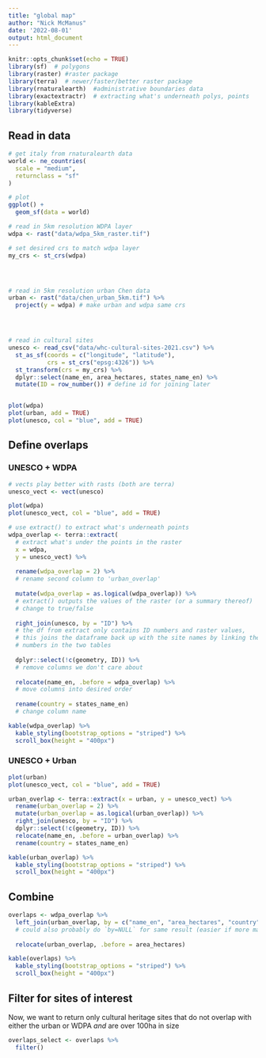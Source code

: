 ```yaml
---
title: "global map"
author: "Nick McManus"
date: '2022-08-01'
output: html_document
---
```


```r
knitr::opts_chunk$set(echo = TRUE)
library(sf)  # polygons
library(raster) #raster package
library(terra)  # newer/faster/better raster package
library(rnaturalearth)  #administrative boundaries data
library(exactextractr)  # extracting what's underneath polys, points
library(kableExtra)
library(tidyverse)
```


## Read in data

```r
# get italy from rnaturalearth data
world <- ne_countries(
  scale = "medium",
  returnclass = "sf"
)

# plot
ggplot() +
  geom_sf(data = world)
```



```r
# read in 5km resolution WDPA layer
wdpa <- rast("data/wdpa_5km_raster.tif")

# set desired crs to match wdpa layer
my_crs <- st_crs(wdpa)




# read in 5km resolution urban Chen data
urban <- rast("data/chen_urban_5km.tif") %>% 
  project(y = wdpa) # make urban and wdpa same crs




# read in cultural sites
unesco <- read_csv("data/whc-cultural-sites-2021.csv") %>% 
  st_as_sf(coords = c("longitude", "latitude"),
           crs = st_crs("epsg:4326")) %>% 
  st_transform(crs = my_crs) %>% 
  dplyr::select(name_en, area_hectares, states_name_en) %>% 
  mutate(ID = row_number()) # define id for joining later


plot(wdpa)
plot(urban, add = TRUE)
plot(unesco, col = "blue", add = TRUE)

```


## Define overlaps
### UNESCO + WDPA
```r
# vects play better with rasts (both are terra)
unesco_vect <- vect(unesco)

plot(wdpa)
plot(unesco_vect, col = "blue", add = TRUE)
```

```r
# use extract() to extract what's underneath points
wdpa_overlap <- terra::extract(
  # extract what's under the points in the raster
  x = wdpa,
  y = unesco_vect) %>% 
  
  rename(wdpa_overlap = 2) %>%  
  # rename second column to 'urban_overlap'
  
  mutate(wdpa_overlap = as.logical(wdpa_overlap)) %>% 
  # extract() outputs the values of the raster (or a summary thereof)
  # change to true/false 
  
  right_join(unesco, by = "ID") %>% 
  # the df from extract only contains ID numbers and raster values,
  # this joins the dataframe back up with the site names by linking the ID
  # numbers in the two tables
  
  dplyr::select(!c(geometry, ID)) %>% 
  # remove columns we don't care about
  
  relocate(name_en, .before = wdpa_overlap) %>%
  # move columns into desired order
  
  rename(country = states_name_en)
  # change column name

kable(wdpa_overlap) %>% 
  kable_styling(bootstrap_options = "striped") %>% 
  scroll_box(height = "400px")
```


### UNESCO + Urban
```r
plot(urban)
plot(unesco_vect, col = "blue", add = TRUE)
```

```r
urban_overlap <- terra::extract(x = urban, y = unesco_vect) %>% 
  rename(urban_overlap = 2) %>% 
  mutate(urban_overlap = as.logical(urban_overlap)) %>% 
  right_join(unesco, by = "ID") %>% 
  dplyr::select(!c(geometry, ID)) %>% 
  relocate(name_en, .before = urban_overlap) %>% 
  rename(country = states_name_en)

kable(urban_overlap) %>% 
  kable_styling(bootstrap_options = "striped") %>% 
  scroll_box(height = "400px")
```

## Combine

```r
overlaps <- wdpa_overlap %>% 
  left_join(urban_overlap, by = c("name_en", "area_hectares", "country")) %>% 
  # could also probably do `by=NULL` for same result (easier if more matching variables)
  
  relocate(urban_overlap, .before = area_hectares)

kable(overlaps) %>% 
  kable_styling(bootstrap_options = "striped") %>% 
  scroll_box(height = "400px")
```

## Filter for sites of interest

Now, we want to return only cultural heritage sites that do not overlap with either the urban or WDPA *and* are over 100ha in size

```r
overlaps_select <- overlaps %>% 
  filter()
```


